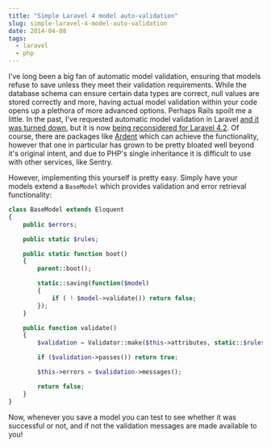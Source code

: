 ```yaml
---
title: "Simple Laravel 4 model auto-validation"
slug: simple-laravel-4-model-auto-validation
date: 2014-04-08
tags:
  - laravel
  - php
---
```


I've long been a big fan of automatic model validation, ensuring that models refuse to save unless they meet their validation requirements. While the database schema can ensure certain data types are correct, null values are stored correctly and more, having actual model validation within your code opens up a plethora of more advanced options. Perhaps Rails spoilt me a little. In the past, I've requested automatic model validation in Laravel [and it was turned down](https://github.com/laravel/framework/issues/1169), but it is now [being reconsidered for Laravel 4.2](https://github.com/laravel/framework/issues/3751). Of course, there are packages like [Ardent](https://github.com/laravelbook/ardent) which can achieve the functionality, however that one in particular has grown to be pretty bloated well beyond it's original intent, and due to PHP's single inheritance it is difficult to use with other services, like Sentry.

However, implementing this yourself is pretty easy. Simply have your models extend a `BaseModel` which provides validation and error retrieval functionality:

```php
class BaseModel extends Eloquent
{
	public $errors;

	public static $rules;

	public static function boot()
	{
		parent::boot();

		static::saving(function($model)
		{
			if ( ! $model->validate()) return false;
		});
	}

	public function validate()
	{
		$validation = Validator::make($this->attributes, static::$rules);

		if ($validation->passes()) return true;

		$this->errors = $validation->messages();

		return false;
	}
}
```

Now, whenever you save a model you can test to see whether it was successful or not, and if not the validation messages are made available to you!
